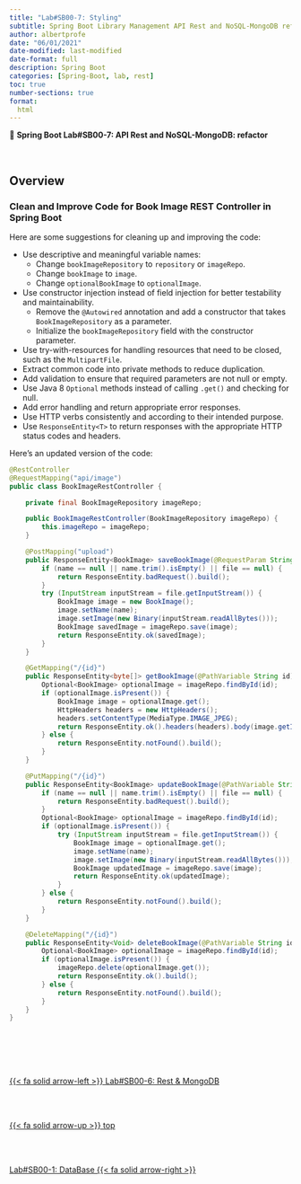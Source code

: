 ```yaml
---
title: "Lab#SB00-7: Styling"
subtitle: Spring Boot Library Management API Rest and NoSQL-MongoDB refartor
author: albertprofe
date: "06/01/2021"
date-modified: last-modified
date-format: full
description: Spring Boot
categories: [Spring-Boot, lab, rest]
toc: true
number-sections: true
format:
  html
---
```


::: {.labs}

📘 **Spring Boot Lab#SB00-7: API Rest and NoSQL-MongoDB: refactor**


:::

</br>



## Overview

### Clean and Improve Code for Book Image REST Controller in Spring Boot

Here are some suggestions for cleaning up and improving the code:

- Use descriptive and meaningful variable names:
  - Change `bookImageRepository` to `repository` or `imageRepo`.
  - Change `bookImage` to `image`.
  - Change `optionalBookImage` to `optionalImage`.
- Use constructor injection instead of field injection for better testability and maintainability.
  - Remove the `@Autowired` annotation and add a constructor that takes `BookImageRepository` as a parameter.
  - Initialize the `bookImageRepository` field with the constructor parameter.
- Use try-with-resources for handling resources that need to be closed, such as the `MultipartFile`.
- Extract common code into private methods to reduce duplication.
- Add validation to ensure that required parameters are not null or empty.
- Use Java 8 `Optional` methods instead of calling `.get()` and checking for null.
- Add error handling and return appropriate error responses.
- Use HTTP verbs consistently and according to their intended purpose.
- Use `ResponseEntity<T>` to return responses with the appropriate HTTP status codes and headers.

Here's an updated version of the code:

```java
@RestController
@RequestMapping("api/image")
public class BookImageRestController {

    private final BookImageRepository imageRepo;

    public BookImageRestController(BookImageRepository imageRepo) {
        this.imageRepo = imageRepo;
    }

    @PostMapping("upload")
    public ResponseEntity<BookImage> saveBookImage(@RequestParam String name, @RequestParam MultipartFile file) throws IOException {
        if (name == null || name.trim().isEmpty() || file == null) {
            return ResponseEntity.badRequest().build();
        }
        try (InputStream inputStream = file.getInputStream()) {
            BookImage image = new BookImage();
            image.setName(name);
            image.setImage(new Binary(inputStream.readAllBytes()));
            BookImage savedImage = imageRepo.save(image);
            return ResponseEntity.ok(savedImage);
        }
    }

    @GetMapping("/{id}")
    public ResponseEntity<byte[]> getBookImage(@PathVariable String id) {
        Optional<BookImage> optionalImage = imageRepo.findById(id);
        if (optionalImage.isPresent()) {
            BookImage image = optionalImage.get();
            HttpHeaders headers = new HttpHeaders();
            headers.setContentType(MediaType.IMAGE_JPEG);
            return ResponseEntity.ok().headers(headers).body(image.getImage().getData());
        } else {
            return ResponseEntity.notFound().build();
        }
    }

    @PutMapping("/{id}")
    public ResponseEntity<BookImage> updateBookImage(@PathVariable String id, @RequestParam String name, @RequestParam MultipartFile file) throws IOException {
        if (name == null || name.trim().isEmpty() || file == null) {
            return ResponseEntity.badRequest().build();
        }
        Optional<BookImage> optionalImage = imageRepo.findById(id);
        if (optionalImage.isPresent()) {
            try (InputStream inputStream = file.getInputStream()) {
                BookImage image = optionalImage.get();
                image.setName(name);
                image.setImage(new Binary(inputStream.readAllBytes()));
                BookImage updatedImage = imageRepo.save(image);
                return ResponseEntity.ok(updatedImage);
            }
        } else {
            return ResponseEntity.notFound().build();
        }
    }

    @DeleteMapping("/{id}")
    public ResponseEntity<Void> deleteBookImage(@PathVariable String id) {
        Optional<BookImage> optionalImage = imageRepo.findById(id);
        if (optionalImage.isPresent()) {
            imageRepo.delete(optionalImage.get());
            return ResponseEntity.ok().build();
        } else {
            return ResponseEntity.notFound().build();
        }
    }
}

```


<!--- navLinks -->
<br><br>
<div class=row>
<br>
<div class='column left previous'>
<br>
[{{< fa solid arrow-left >}} Lab#SB00-6: Rest & MongoDB](/springboot/sblab0-6.qmd)
<br>
</div>
<br>
<div class='column center'>
<br>
[{{< fa solid arrow-up >}} top](#top)
<br>
</div>
<br>
<div class='column right next'>
<br>
[Lab#SB00-1: DataBase  {{< fa solid arrow-right >}}](/springboot/sblab1.qmd)
<br>
</div>
<br>
</div>
